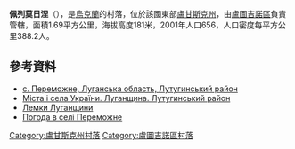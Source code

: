 {{coord|48|23|54|N|39|22|57|E|scale:100000|display=title}}

'''佩列莫日涅'''（{{lang-uk|Переможне}}），是[[烏克蘭|烏克蘭]]的村落，位於該國東部[[盧甘斯克州|盧甘斯克州]]，由[[盧圖吉諾區|盧圖吉諾區]]負責管轄，面積1.69平方公里，海拔高度181米，2001年人口656，人口密度每平方公里388.2人。

==參考資料==
* [http://w1.c1.rada.gov.ua/pls/z7503/A005?rdat1=04.03.2013&rf7571=18138 с. Переможне, Луганська область, Лутугинський район] {{Wayback|url=http://w1.c1.rada.gov.ua/pls/z7503/A005?rdat1=04.03.2013&rf7571=18138 |date=20220123210541 }}
* [http://who-is-who.ua/main/page/6789tyu/60/562 Міста і села України. Луганщина. Лутугинський район] {{Wayback|url=http://who-is-who.ua/main/page/6789tyu/60/562 |date=20131023055642 }}
* [http://www.umoloda.kiev.ua/regions/55/175/0/19490/ Лемки Луганщини] {{Wayback|url=http://www.umoloda.kiev.ua/regions/55/175/0/19490/ |date=20190118142535 }}
* [http://weather.in.ua/ua/lyganskaja/19905 Погода в селі Переможне] {{Wayback|url=http://weather.in.ua/ua/lyganskaja/19905 |date=20190313012031 }}

{{DEFAULTSORT:Переможне}}
[[Category:盧甘斯克州村落|Category:盧甘斯克州村落]]
[[Category:盧圖吉諾區村落|Category:盧圖吉諾區村落]]


{{Luhansk-geo-stub}}
